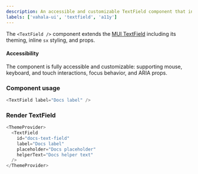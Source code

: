 ```yaml
---
description: An accessible and customizable TextField component that includes the input, select, and textarea components.
labels: ['vahala-ui', 'textfield', 'a11y']
---
```



The `<TextField />` component extends the [MUI TextField](https://mui.com/material-ui/react-textfield) including its theming, inline `sx` styling, and props.

#### Accessibility

The component is fully accessible and customizable: supporting mouse, keyboard, and touch interactions, focus behavior, and ARIA props.

### Component usage

```js
<TextField label="Docs label" />
```

### Render TextField

```js live
<ThemeProvider>
  <TextField
    id="docs-text-field"
    label="Docs label"
    placeholder="Docs placeholder"
    helperText="Docs helper text"
  />
</ThemeProvider>
```
